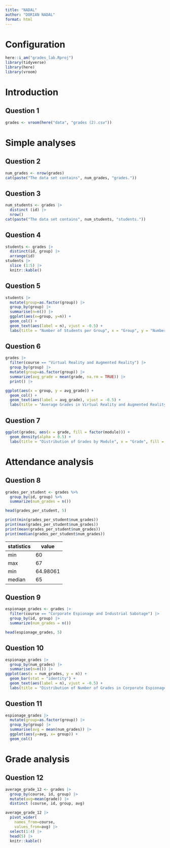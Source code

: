 ```yaml
---
title: "NADAL"
author: "DORIAN NADAL"
format: html
---
```


# Configuration 

```r
here::i_am("grades_lab.Rproj")
library(tidyverse)
library(here)
library(vroom)
```
# Introduction

## Question 1

```r
grades <- vroom(here("data", "grades (2).csv"))
```

# Simple analyses

## Question 2

```r
num_grades <- nrow(grades)
cat(paste("The data set contains", num_grades, "grades."))
```

## Question 3

```r
num_students <- grades |>
  distinct (id) |>
  nrow()
cat(paste("The data set contains", num_students, "students."))
```
## Question 4

```r
students <- grades |>
  distinct(id, group) |>
  arrange(id)
students |>
  slice (1:5) |>
  knitr::kable()
```

## Question 5

```r
students |>
  mutate(group=as.factor(group)) |>
  group_by(group) |>
  summarise(n=n()) |>
  ggplot(aes(x=group, y=n)) +
  geom_col() +
  geom_text(aes(label = n), vjust = -0.5) +
  labs(title = "Number of Students per Group", x = "Group", y = "Number of Students")
```



## Question 6

```r
grades |> 
  filter(course == "Virtual Reality and Augmented Reality") |> 
  group_by(group) |> 
  mutate(group=as.factor(group)) |>
  summarize(avg_grade = mean(grade, na.rm = TRUE)) |>
  print() |>

ggplot(aes(x = group, y = avg_grade)) +
  geom_col() +
  geom_text(aes(label = avg_grade), vjust = -0.5) +
  labs(title = "Average Grades in Virtual Reality and Augmented Reality by Group", x = "Group", y = "Average Grade")
```

## Question 7

```r
ggplot(grades, aes(x = grade, fill = factor(module))) +
  geom_density(alpha = 0.5) +
  labs(title = "Distribution of Grades by Module", x = "Grade", fill = "Module")
```

# Attendance analysis

## Question 8

```r
grades_per_student <- grades %>% 
  group_by(id, group) %>% 
  summarize(num_grades = n())

head(grades_per_student, 5)

```
```r
print(min(grades_per_student$num_grades))
print(max(grades_per_student$num_grades))
print(mean(grades_per_student$num_grades))
print(median(grades_per_student$num_grades))
```

| statistics      | value       |
|-----------------|-------------|
| min             | 60          |
| max             | 67          |
| min             | 64.98061    |
| median          | 65          |


## Question 9

```r
espionage_grades <- grades |> 
  filter(course == "Corporate Espionage and Industrial Sabotage") |> 
  group_by(id, group) |> 
  summarize(num_grades = n())

head(espionage_grades, 5)
```
## Question 10

```r
espionage_grades |>
  group_by(num_grades) |>
  summarise(n=n()) |>
ggplot(aes(x = num_grades, y = n)) +
  geom_bar(stat = "identity") +
  geom_text(aes(label = n), vjust = -0.5) +
  labs(title = "Distribution of Number of Grades in Corporate Espionage", x = "Number of Grades", y = "Number of Students")
```

## Question 11

```r
espionage_grades |>
  mutate(group=as.factor(group)) |>
  group_by(group) |>
  summarise(avg = mean(num_grades)) |>
  ggplot(aes(y=avg, x= group)) +
  geom_col()
```


# Grade analysis

## Question 12

```r
average_grade_12 <- grades |>
  group_by(course, id, group) |>
  mutate(avg=mean(grade)) |>
  distinct (course, id, group, avg)
```

```r
average_grade_12 |>
  pivot_wider(
    names_from=course,
    values_from=avg) |>
  select(1:4) |>
  head(5) |>
  knitr::kable()
```








